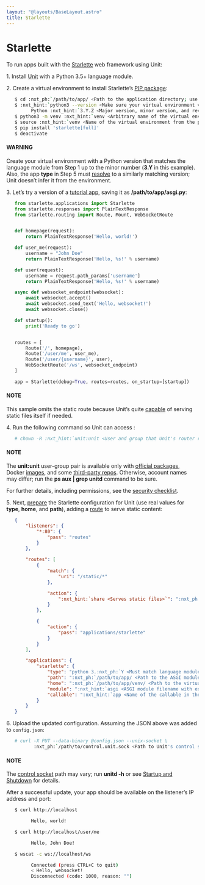 ```yaml
---
layout: "@layouts/BaseLayout.astro"
title: Starlette
---
```

# Starlette

To run apps built with the [Starlette](https://www.starlette.io) web
framework using Unit:

1\. Install [Unit](../installation.md#installation-precomp-pkgs) with a Python 3.5+ language module.

2\. Create a virtual environment to install Starlette’s [PIP package](https://www.starlette.io/#installation):
   
```bash
   $ cd :nxt_ph:`/path/to/app/ <Path to the application directory; use a real path in your configuration>`
   $ :nxt_hint:`python3 --version <Make sure your virtual environment version matches the module version>`
         Python :nxt_hint:`3.Y.Z <Major version, minor version, and revision number>`
   $ python3 -m venv :nxt_hint:`venv <Arbitrary name of the virtual environment>`
   $ source :nxt_hint:`venv <Name of the virtual environment from the previous command>`/bin/activate
   $ pip install 'starlette[full]'
   $ deactivate
```

   #### WARNING
   Create your virtual environment with a Python version that matches the
   language module from Step 1 up to the minor number (**3.Y** in this
   example).  Also, the app **type** in Step 5 must [resolve](../configuration.md#configuration-apps-common) to a similarly matching version; Unit doesn’t
   infer it from the environment.

3\. Let’s try a version of a [tutorial app](https://www.starlette.io/applications/),
   saving it as **/path/to/app/asgi.py**:
   
```python
   from starlette.applications import Starlette
   from starlette.responses import PlainTextResponse
   from starlette.routing import Route, Mount, WebSocketRoute


   def homepage(request):
       return PlainTextResponse('Hello, world!')

   def user_me(request):
       username = "John Doe"
       return PlainTextResponse('Hello, %s!' % username)

   def user(request):
       username = request.path_params['username']
       return PlainTextResponse('Hello, %s!' % username)

   async def websocket_endpoint(websocket):
       await websocket.accept()
       await websocket.send_text('Hello, websocket!')
       await websocket.close()

   def startup():
       print('Ready to go')


   routes = [
       Route('/', homepage),
       Route('/user/me', user_me),
       Route('/user/{username}', user),
       WebSocketRoute('/ws', websocket_endpoint)
   ]

   app = Starlette(debug=True, routes=routes, on_startup=[startup])
```

   #### NOTE
   This sample omits the static route because Unit’s quite [capable](../configuration.md#configuration-static) of serving static files itself if needed.

4\. Run the following command so Unit can access :
   
```bash
   # chown -R :nxt_hint:`unit:unit <User and group that Unit's router runs as by default>` :nxt_ph:`/path/to/app/ <Path to the application files such as /data/www/app/; use a real path in your commands>`
```

   #### NOTE
   The **unit:unit** user-group pair is available only with [official
   packages](../installation.md#installation-precomp-pkgs), Docker [images](../installation.md#installation-docker), and some [third-party repos](../installation.md#installation-community-repos).  Otherwise, account names may differ; run
   the **ps aux | grep unitd** command to be sure.

   For further details, including permissions, see the [security checklist](security.md#security-apps).

5\. Next, [prepare](../configuration.md#configuration-python) the Starlette configuration for Unit
   (use real values for **type**, **home**, and **path**), adding a
   [route](../configuration.md#configuration-routes) to serve static content:
   
```json
   {
       "listeners": {
           "*:80": {
               "pass": "routes"
           }
       },

       "routes": [
           {
               "match": {
                   "uri": "/static/*"
               },

               "action": {
                   ":nxt_hint:`share <Serves static files>`": ":nxt_ph:`/path/to/app <Thus, URIs starting with /static/ are served from /path/to/app/static/; use a real path in your configuration>`$uri"
               }
           },

           {
               "action": {
                   "pass": "applications/starlette"
               }
           }
       ],

       "applications": {
           "starlette": {
               "type": "python 3.:nxt_ph:`Y <Must match language module version and virtual environment version>`",
               "path": ":nxt_ph:`/path/to/app/ <Path to the ASGI module>`",
               "home": ":nxt_ph:`/path/to/app/venv/ <Path to the virtual environment, if any>`",
               "module": ":nxt_hint:`asgi <ASGI module filename with extension omitted>`",
               "callable": ":nxt_hint:`app <Name of the callable in the module to run>`"
           }
       }
   }
```

6\. Upload the updated configuration.  Assuming the JSON above was added to
   `config.json`:
   
```bash
   # curl -X PUT --data-binary @config.json --unix-socket \
          :nxt_ph:`/path/to/control.unit.sock <Path to Unit's control socket in your installation>` :nxt_hint:`http://localhost/config/ <Path to the config section in Unit's control API>`
```

   #### NOTE
   The [control socket](../controlapi.md#configuration-socket) path may vary; run
   **unitd -h** or see [Startup and Shutdown](source.md#source-startup) for details.

   After a successful update, your app should be available on the listener’s IP
   address and port:
   
```bash
   $ curl http://localhost

         Hello, world!

   $ curl http://localhost/user/me

         Hello, John Doe!

   $ wscat -c ws://localhost/ws

         Connected (press CTRL+C to quit)
         < Hello, websocket!
         Disconnected (code: 1000, reason: "")
```
